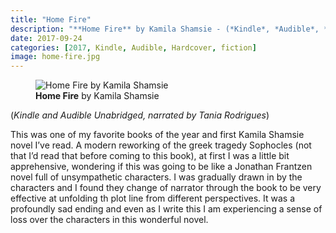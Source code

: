 ```yaml
---
title: "Home Fire"
description: "**Home Fire** by Kamila Shamsie - (*Kindle*, *Audible*, *Hardcover*)"
date: 2017-09-24
categories: [2017, Kindle, Audible, Hardcover, fiction]
image: home-fire.jpg
---
```

![**Home Fire** by Kamila Shamsie](home-fire.jpg){fig-align="left"}

(*Kindle and Audible Unabridged, narrated by Tania Rodrigues*)

This was one of my favorite books of the year and first Kamila Shamsie novel I've read. A modern reworking of the greek tragedy Sophocles (not that I'd read that before coming to this book), at first I was a little bit apprehensive, wondering if this was going to be like a Jonathan Frantzen novel full of unsympathetic characters. I was gradually drawn in by the characters and I found they change of narrator through the book to be very effective at unfolding th plot line from different perspectives. It was a profoundly sad ending and even as I write this I am experiencing a sense of loss over the characters in this wonderful novel.